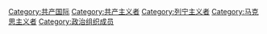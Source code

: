 [[Category:共产国际|Category:共产国际]]
[[Category:共产主义者|Category:共产主义者]]
[[Category:列宁主义者|Category:列宁主义者]]
[[Category:马克思主义者|Category:马克思主义者]]
[[Category:政治组织成员|Category:政治组织成员]]